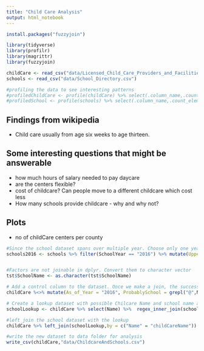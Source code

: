 ```yaml
---
title: "Child Care Analysis"
output: html_notebook
---
```


```r

install.packages("fuzzyjoin")

library(tidyverse)
library(profilr)
library(magrittr)
library(fuzzyjoin)

childCare <- read_csv("data/Licensed_Child_Care_Providers_and_Facilities.csv")
schools <- read_csv("data/School_Directory.csv")

#profiling the data to see interesting patterns
#profiledChildCare <- profile(childCare) %>% select(.column_name,.count_elements,.count_uniques,.count_NAs,.percent_NAs,.top_5_values,.bottom_5_values)
#profiledSchool <- profile(schools) %>% select(.column_name,.count_elements,.count_uniques,.count_NAs,.percent_NAs,.top_5_values,.bottom_5_values)
```
## Findings from wikipedia
* Child care usually from age six weeks to age thirteen.

## Some interesting questions that might be answerable
* how much hours of salary needed to pay daycare
* are the centers flexible?
* cost of childcare? Can people move to a different childcare which cost less
* How many schools provide childcare - why and why not?

## Plots
* no of childCare centers per county

```r

#Since the school dataset spans over multiple year. Choose only one year, in this case recent one
schools2016 <- schools %>% filter(SchoolYear == "2016") %>% mutate(UpperSchoolName = toupper(SchoolName))


#Factors are not joinable in dplyr. Convert them to character vector
tst$SchoolName <- as.character(tst$SchoolName)

# Add a control column to the dataset. Once we make a join, the success of the join can be verified by comparing this column. A true in this column should have a school value most of the time
childCare %<>% mutate(As_of_Year = "2016", ProbablySchool = grepl("@",Name) | grepl(" AT ",Name)) %>% select(Name,ProbablySchool,everything())

# Create a lookup dataset with possible Chilcare Name and school name association
schoolLookup <- childCare %>% select(Name) %>%  regex_inner_join(schools2016,by=c(Name = "UpperSchoolName")) %>% select(Name,UpperSchoolName)  %>% rename(childCareName = Name, SchoolName = UpperSchoolName)

#left join the school dataset with the lookup
childCare %>% left_join(schoolLookup,by = c("Name" = "childCareName")) %>% select(Name,ProbablySchool,SchoolName) %>% filter(ProbablySchool == TRUE)

#write the new dataset to data folder for analysis
write_csv(childCare,"data/ChildcareAndSchools.csv")
```
